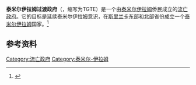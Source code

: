{{noteTA
|G1=地名
|1=zh-hans:伊拉姆;zh-hk:伊拉姆;zh-tw:伊蘭;
}}
{{Infobox organization
|name         = 泰米尔伊拉姆过渡政府<br>நாடு கடந்த தமிழீழ அரசு
|image        = 
|image_border =
|size         =
|alt          =
|caption      = 
|map          = Location Tamil Eelam territorial claim.png
|msize        = 130px
|malt         =
|mcaption     = 2010年战争发生前[[泰米尔人|泰米尔人]]在[[斯里兰卡岛|斯里兰卡岛]]控制的区域
|abbreviation =
|motto        =
|formation    =  2010年5月17日
|extinction   =
|type         =
|status       =
|purpose      = 创建称为“[[泰米尔伊拉姆|泰米尔伊拉姆]]”的独立国家
|headquarters =
|location     =
|region_served =
|membership   =
|language     = [[泰米尔语|泰米尔语]]
|leader_title = 总理
|leader_name  = Visvanathan Rudrakumaran
|main_organ   = 泰米尔伊拉姆过渡制宪会议
|parent_organization =
|affiliations =
|num_staff    =
|num_volunteers =
|budget       =
|website      =  http://www.tgte-us.org/index.asp
|remarks      =
}}
'''泰米尔伊拉姆过渡政府'''（{{lang-en|Transnational Government of Tamil Eelam}}，缩写为TGTE）是一个由[[泰米尔伊拉姆|泰米尔伊拉姆]]侨民成立的[[流亡政府|流亡政府]]。它的目标是延续泰米尔伊拉姆意识，在[[斯里兰卡|斯里兰卡]]东部和北部省份成立一个[[泰米尔伊拉姆|泰米尔伊拉姆]]国家。<ref>{{cite news|title=Lanka asks European countries not to support LTTE remnants|url=http://www.hindustantimes.com/News-Feed/srilanka/Lanka-asks-Europe-not-to-support-LTTE-remnants/Article1-544056.aspx|newspaper=[[印度时报|印度时报]]|date=15 May 2010|accessdate=2014-12-31|archive-date=2010-05-18|archive-url=https://web.archive.org/web/20100518120125/http://www.hindustantimes.com/News-Feed/srilanka/Lanka-asks-Europe-not-to-support-LTTE-remnants/Article1-544056.aspx|dead-url=no}}</ref>

==参考资料==
{{reflist}}

[[Category:流亡政府|Category:流亡政府]]
[[Category:泰米尔-伊拉姆|Category:泰米尔-伊拉姆]]